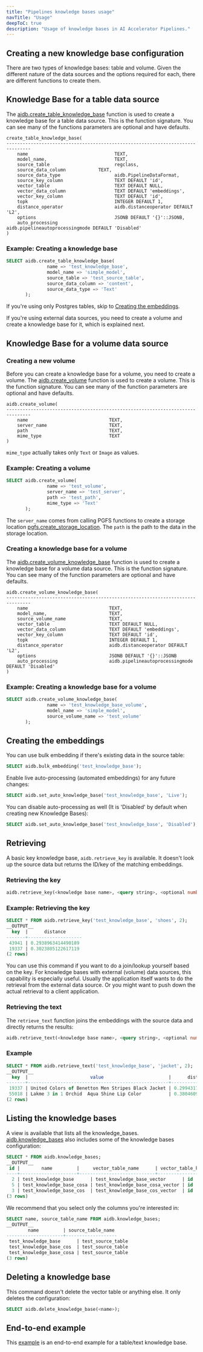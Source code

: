 ```yaml
---
title: "Pipelines knowledge bases usage"
navTitle: "Usage"
deepToC: true
description: "Usage of knowledge bases in AI Accelerator Pipelines."
---
```


## Creating a new knowledge base configuration

There are two types of knowledge bases: table and volume. Given the different nature of the data sources and the options required for each, there are different functions to create them.

## Knowledge Base for a table data source

The [aidb.create_table_knowledge_base](../reference/knowledge_bases#aidbcreate_table_knowledge_base) function is used to create a knowledge base for a table data source. This is the function signature. You can see many of the functions parameters are optional and have defaults.

```
create_table_knowledge_base(
-------------------------------------------------------------------------------
    name                                TEXT,
    model_name,                         TEXT,
    source_table                        regclass,
    source_data_column            TEXT,
    source_data_type                    aidb.PipelineDataFormat,
    source_key_column                   TEXT DEFAULT 'id',
    vector_table                        TEXT DEFAULT NULL,
    vector_data_column                  TEXT DEFAULT 'embeddings',
    vector_key_column                   TEXT DEFAULT 'id',
    topk                                INTEGER DEFAULT 1,
    distance_operator                   aidb.distanceoperator DEFAULT 'L2',
    options                             JSONB DEFAULT '{}'::JSONB,
    auto_processing                     aidb.pipelineautoprocessingmode DEFAULT 'Disabled'
)
```

### Example: Creating a knowledge base

``` sql
SELECT aidb.create_table_knowledge_base(
               name => 'test_knowledge_base',
               model_name => 'simple_model',
               source_table => 'test_source_table',
               source_data_column => 'content',
               source_data_type => 'Text'
       );
```


If you're using only Postgres tables, skip to [Creating the embeddings](#creating-the-embeddings).

If you're using external data sources, you need to create a volume and create a knowledge base for it, which is explained next.

## Knowledge Base for a volume data source

### Creating a new volume

Before you can create a knowledge base for a volume, you need to create a volume. The [aidb.create_volume](../reference/knowledge_bases#aidbcreate_volume) function is used to create a volume. This is the function signature. You can see many of the function parameters are optional and have defaults.

```text
aidb.create_volume(
-------------------------------------------------------------------------------
    name                              TEXT,
    server_name                       TEXT,
    path                              TEXT,
    mime_type                         TEXT
)
```

`mime_type` actually takes only `Text` or `Image` as values.

### Example: Creating a volume

``` sql
SELECT aidb.create_volume(
               name => 'test_volume',
               server_name => 'test_server',
               path => 'test_path',
               mime_type => 'Text'
       );
```

The `server_name` comes from calling PGFS functions to create a storage location [pgfs.create_storage_location](../reference/pgfs#pgfscreate_storage_location). The `path` is the path to the data in the storage location.

### Creating a knowledge base for a volume

The [aidb.create_volume_knowledge_base](../reference/knowledge_bases#aidbcreate_volume_knowledge_base) function is used to create a knowledge base for a volume data source. This is the function signature. You can see many of the function parameters are optional and have defaults.

```
aidb.create_volume_knowledge_base(
-------------------------------------------------------------------------------
    name                              TEXT,
    model_name,                       TEXT,
    source_volume_name                TEXT,
    vector_table                      TEXT DEFAULT NULL,
    vector_data_column                TEXT DEFAULT 'embeddings',
    vector_key_column                 TEXT DEFAULT 'id',
    topk                              INTEGER DEFAULT 1,
    distance_operator                 aidb.distanceoperator DEFAULT 'L2',
    options                           JSONB DEFAULT '{}'::JSONB
    auto_processing                   aidb.pipelineautoprocessingmode DEFAULT 'Disabled'
)
```

### Example: Creating a knowledge base for a volume

``` sql
SELECT aidb.create_volume_knowledge_base(
               name => 'test_knowledge_base_volume',
               model_name => 'simple_model',
               source_volume_name => 'test_volume'
       );
```


## Creating the embeddings

You can use bulk embedding if there's existing data in the source table:

```sql
SELECT aidb.bulk_embedding('test_knowledge_base');
```

Enable live auto-processing (automated embeddings) for any future changes:

```sql
SELECT aidb.set_auto_knowledge_base('test_knowledge_base', 'Live');
```

You can disable auto-processing as well (It is 'Disabled' by default when creating new Knowledge Bases):

```sql
SELECT aidb.set_auto_knowledge_base('test_knowledge_base', 'Disabled');
```

## Retrieving

A basic key knowledge base, `aidb.retrieve_key` is available. It doesn't look up the source data but returns the ID/key of the matching embeddings.

### Retrieving the key

```sql
aidb.retrieve_key(<knowledge base name>, <query string>, <optional number of results>);
```

### Example: Retrieving the key

```sql
SELECT * FROM aidb.retrieve_key('test_knowledge_base', 'shoes', 2);
__OUTPUT__
  key  |      distance
-------+--------------------
 43941 | 0.2938963414490189
 19337 | 0.3023805122617119
(2 rows)
```

You can use this command if you want to do a join/lookup yourself based on the key. For knowledge bases with external (volume) data sources, this capability is especially useful. Usually the application itself wants to do the retrieval from the external data source. Or you might want to push down the actual retrieval to a client application.

### Retrieving the text

The `retrieve_text` function joins the embeddings with the source data and directly returns the results:

```sql
aidb.retrieve_text(<knowledge base name>, <query string>, <optional number of results>);
```

### Example

```sql
SELECT * FROM aidb.retrieve_text('test_knowledge_base', 'jacket', 2);
__OUTPUT__
  key  |                       value                        |      distance
-------+----------------------------------------------------+--------------------
 19337 | United Colors of Benetton Men Stripes Black Jacket | 0.2994317672742334
 55018 | Lakme 3 in 1 Orchid  Aqua Shine Lip Color          | 0.3804609668507203
(2 rows)
 ```

## Listing the knowledge bases

A view is available that lists all the knowledge_bases. [aidb.knowledge_bases](../reference/knowledge_bases#aidbknowledge_bases) also includes some of the knowledge bases configuration:

```sql
SELECT * FROM aidb.knowledge_bases;
__OUTPUT__
 id |        name         |     vector_table_name      | vector_table_key_column | vector_table_vector_column |  model_name  | topk | distance_operator | options | source_table_name | source_table_data_column | source_table_data_column_type | source_table_key_column | source_volume_name
----+---------------------+----------------------------+-------------------------+----------------------------+--------------+------+-------------------+---------+-------------------+--------------------------+-------------------------------+-------------------------+--------------------
  2 | test_knowledge_base      | test_knowledge_base_vector      | id                      | embeddings                 | simple_model |    5 | InnerProduct      | {}      | test_source_table | content                  | Text                          | id                      |
  5 | test_knowledge_base_cosa | test_knowledge_base_cosa_vector | id                      | embeddings                 | simple_model |    1 | L2                | {}      | test_source_table | content                  | Text                          | id                      |
  3 | test_knowledge_base_cos  | test_knowledge_base_cos_vector  | id                      | embeddings                 | simple_model |    5 | Cosine            | {}      | test_source_table | content                  | Text                          | id                      |
(3 rows)
```

We recommend that you select only the columns you're interested in:

```sql
SELECT name, source_table_name FROM aidb.knowledge_bases;
__OUTPUT__
        name         | source_table_name
---------------------+-------------------
 test_knowledge_base      | test_source_table
 test_knowledge_base_cos  | test_source_table
 test_knowledge_base_cosa | test_source_table
(3 rows)
```

## Deleting a knowledge base

This command doesn't delete the vector table or anything else. It only deletes the configuration:

```sql
SELECT aidb.delete_knowledge_base(<name>);
```

## End-to-end example

This [example](example) is an end-to-end example for a table/text knowledge base.
